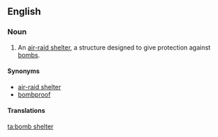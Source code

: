 ==English==

===Noun===
{{en-noun|sg=[[bomb]] [[shelter]]}}

# An [[air-raid shelter]], a structure designed to give protection against [[bomb]]s.

====Synonyms====
* [[air-raid shelter]]
* [[bombproof]]

====Translations====
{{trans-see|air-raid shelter}}

[[ta:bomb shelter]]